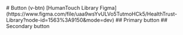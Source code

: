
<Meta of={VButtonStories} name="docs"/>
# Button (v-btn)
[HumanTouch Library Figma](https://www.figma.com/file/uaa9wsYvULVo5TutmoHCk5/HealthTrust-Library?node-id=1563%3A9150&mode=dev)
## Primary button
<Story of={VButtonStories.Primary} />
## Secondary button
<Story of={VButtonStories.Secondary} />
